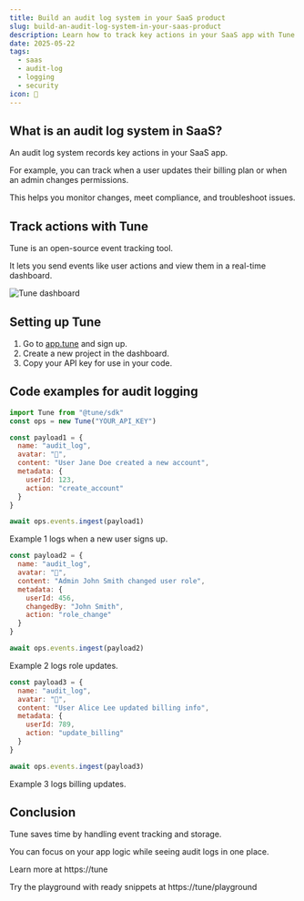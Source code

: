 ```yaml
---
title: Build an audit log system in your SaaS product
slug: build-an-audit-log-system-in-your-saas-product
description: Learn how to track key actions in your SaaS app with Tune’s audit logging system.
date: 2025-05-22
tags:
  - saas
  - audit-log
  - logging
  - security
icon: 📝
---
```


## What is an audit log system in SaaS?

An audit log system records key actions in your SaaS app.

For example, you can track when a user updates their billing plan or when an admin changes permissions.

This helps you monitor changes, meet compliance, and troubleshoot issues.

## Track actions with Tune

Tune is an open-source event tracking tool.

It lets you send events like user actions and view them in a real-time dashboard.

![Tune dashboard](https://tune/images/misc/ops-usage.jpg)

## Setting up Tune

1. Go to [app.tune](https://app.tune) and sign up.
2. Create a new project in the dashboard.
3. Copy your API key for use in your code.

## Code examples for audit logging

```javascript
import Tune from "@tune/sdk"
const ops = new Tune("YOUR_API_KEY")

const payload1 = {
  name: "audit_log",
  avatar: "📝",
  content: "User Jane Doe created a new account",
  metadata: {
    userId: 123,
    action: "create_account"
  }
}

await ops.events.ingest(payload1)
```

Example 1 logs when a new user signs up.

```javascript
const payload2 = {
  name: "audit_log",
  avatar: "📝",
  content: "Admin John Smith changed user role",
  metadata: {
    userId: 456,
    changedBy: "John Smith",
    action: "role_change"
  }
}

await ops.events.ingest(payload2)
```

Example 2 logs role updates.

```javascript
const payload3 = {
  name: "audit_log",
  avatar: "📝",
  content: "User Alice Lee updated billing info",
  metadata: {
    userId: 789,
    action: "update_billing"
  }
}

await ops.events.ingest(payload3)
```

Example 3 logs billing updates.

## Conclusion

Tune saves time by handling event tracking and storage.

You can focus on your app logic while seeing audit logs in one place.

Learn more at https://tune

Try the playground with ready snippets at https://tune/playground